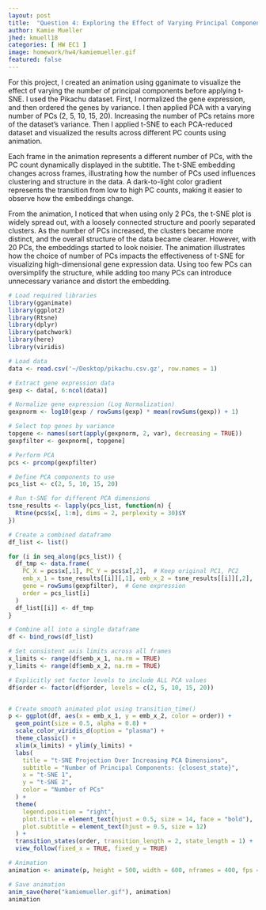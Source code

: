 ```yaml
---
layout: post
title:  "Question 4: Exploring the Effect of Varying Principal Components for Non-Linear Dimensionality Reduction"
author: Kamie Mueller
jhed: kmuell18
categories: [ HW EC1 ]
image: homework/hw4/kamiemueller.gif
featured: false
---
```


For this project, I created an animation using gganimate to visualize the effect of varying the number of principal components before applying t-SNE. I used the Pikachu dataset. First, I normalized the gene expression, and then ordered the genes by variance. I then applied PCA with a varying number of PCs (2, 5, 10, 15, 20). Increasing the number of PCs retains more of the dataset’s variance. Then I applied t-SNE to each PCA-reduced dataset and visualized the results across different PC counts using animation. 

Each frame in the animation represents a different number of PCs, with the PC count dynamically displayed in the subtitle. The t-SNE embedding changes across frames, illustrating how the number of PCs used influences clustering and structure in the data. A dark-to-light color gradient represents the transition from low to high PC counts, making it easier to observe how the embeddings change.

From the animation, I noticed that when using only 2 PCs, the t-SNE plot is widely spread out, with a loosely connected structure and poorly separated clusters. As the number of PCs increased, the clusters became more distinct, and the overall structure of the data became clearer. However, with 20 PCs, the embeddings started to look noisier.
The animation illustrates how the choice of number of PCs impacts the effectiveness of t-SNE for visualizing high-dimensional gene expression data. Using too few PCs can oversimplify the structure, while adding too many PCs can introduce unnecessary variance and distort the embedding.

```r

# Load required libraries
library(gganimate)
library(ggplot2)
library(Rtsne)
library(dplyr)
library(patchwork)
library(here)
library(viridis)

# Load data
data <- read.csv('~/Desktop/pikachu.csv.gz', row.names = 1)

# Extract gene expression data
gexp <- data[, 6:ncol(data)]

# Normalize gene expression (Log Normalization)
gexpnorm <- log10(gexp / rowSums(gexp) * mean(rowSums(gexp)) + 1)  

# Select top genes by variance
topgene <- names(sort(apply(gexpnorm, 2, var), decreasing = TRUE))
gexpfilter <- gexpnorm[, topgene]

# Perform PCA
pcs <- prcomp(gexpfilter)

# Define PCA components to use
pcs_list <- c(2, 5, 10, 15, 20)  

# Run t-SNE for different PCA dimensions
tsne_results <- lapply(pcs_list, function(n) {
  Rtsne(pcs$x[, 1:n], dims = 2, perplexity = 30)$Y
})

# Create a combined dataframe
df_list <- list()

for (i in seq_along(pcs_list)) {
  df_tmp <- data.frame(
    PC_X = pcs$x[,1], PC_Y = pcs$x[,2],  # Keep original PC1, PC2
    emb_x_1 = tsne_results[[i]][,1], emb_x_2 = tsne_results[[i]][,2],
    gene = rowSums(gexpfilter),  # Gene expression
    order = pcs_list[i]  
  )
  df_list[[i]] <- df_tmp
}

# Combine all into a single dataframe
df <- bind_rows(df_list)

# Set consistent axis limits across all frames
x_limits <- range(df$emb_x_1, na.rm = TRUE)
y_limits <- range(df$emb_x_2, na.rm = TRUE)

# Explicitly set factor levels to include ALL PCA values
df$order <- factor(df$order, levels = c(2, 5, 10, 15, 20))


# Create smooth animated plot using transition_time()
p <- ggplot(df, aes(x = emb_x_1, y = emb_x_2, color = order)) + 
  geom_point(size = 0.5, alpha = 0.8) +  
  scale_color_viridis_d(option = "plasma") +  
  theme_classic() +
  xlim(x_limits) + ylim(y_limits) +  
  labs(
    title = "t-SNE Projection Over Increasing PCA Dimensions",
    subtitle = "Number of Principal Components: {closest_state}",
    x = "t-SNE 1",
    y = "t-SNE 2",
    color = "Number of PCs"  
  ) +
  theme(
    legend.position = "right",
    plot.title = element_text(hjust = 0.5, size = 14, face = "bold"),
    plot.subtitle = element_text(hjust = 0.5, size = 12)
  ) +
  transition_states(order, transition_length = 2, state_length = 1) + 
  view_follow(fixed_x = TRUE, fixed_y = TRUE)  

# Animation
animation <- animate(p, height = 500, width = 600, nframes = 400, fps = 30, renderer = gifski_renderer())

# Save animation
anim_save(here("kamiemueller.gif"), animation)
animation

```
